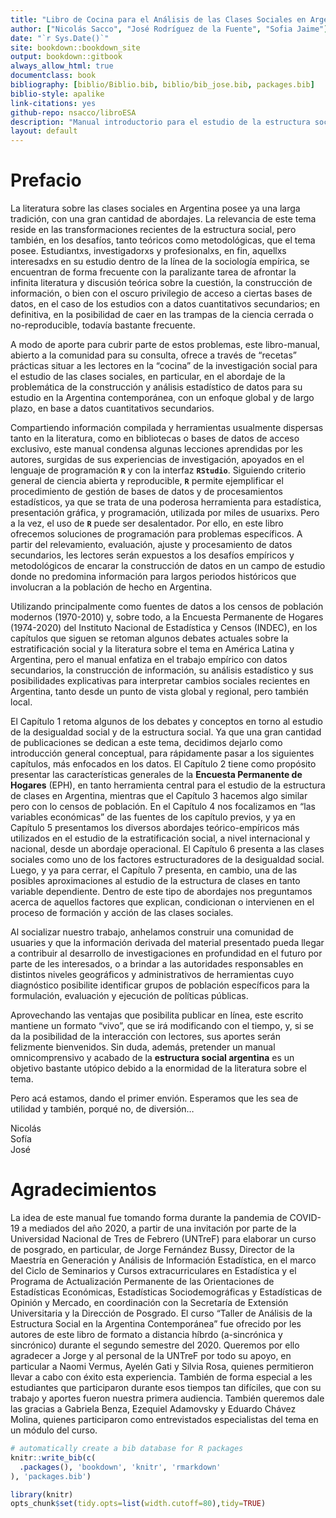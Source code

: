 ```yaml
--- 
title: "Libro de Cocina para el Análisis de las Clases Sociales en Argentina"
author: ["Nicolás Sacco", "José Rodríguez de la Fuente", "Sofia Jaime"]
date: "`r Sys.Date()`"
site: bookdown::bookdown_site
output: bookdown::gitbook
always_allow_html: true
documentclass: book
bibliography: [biblio/Biblio.bib, biblio/bib_jose.bib, packages.bib]
biblio-style: apalike
link-citations: yes
github-repo: nsacco/libroESA
description: "Manual introductorio para el estudio de la estructura social en Argentina"
layout: default
---
```


# Prefacio {-}

La literatura sobre las clases sociales en Argentina posee ya una larga tradición, con una gran cantidad de abordajes. La relevancia de este tema reside en las transformaciones recientes de la estructura social, pero también, en los desafíos, tanto teóricos como metodológicas, que el tema posee. Estudiantxs, investigadorxs y profesionalxs, en fin, aquellxs interesadxs en su estudio dentro de la línea de la sociología empírica, se encuentran de forma frecuente con la paralizante tarea de afrontar la infinita literatura y discusión teórica sobre la cuestión, la construcción de información, o bien con el oscuro privilegio de acceso a ciertas bases de datos, en el caso de los estudios con a datos cuantitativos secundarios; en definitiva, en la posibilidad de caer en las trampas de la ciencia cerrada o no-reproducible, todavía bastante frecuente.

A modo de aporte para cubrir parte de estos problemas, este libro-manual, abierto a la comunidad para su consulta, ofrece a través de "recetas" prácticas situar a les lectores en la “cocina” de la investigación social para el estudio de las clases sociales, en particular, en el abordaje de la problemática de la construcción y análisis estadístico de datos para su estudio en la Argentina contemporánea, con un enfoque global y de largo plazo, en base a datos cuantitativos secundarios.

Compartiendo información compilada y herramientas usualmente dispersas tanto en la literatura, como en bibliotecas o bases de datos de acceso exclusivo, este manual condensa algunas lecciones aprendidas por les autores, surgidas de sus experiencias de investigación, apoyados en el lenguaje de programación **``R``** y con la interfaz **``RStudio``**. Siguiendo criterio general de ciencia abierta y reproducible, **``R``**  permite ejemplificar el procedimiento de gestión de bases de datos y de procesamientos estadísticos, ya que se trata de una poderosa herramienta para estadística, presentación gráfica, y programación, utilizada por miles de usuarixs. Pero a la vez, el uso de **``R``** puede ser desalentador. Por ello, en este libro ofrecemos soluciones de programación para problemas específicos. A partir del relevamiento, evaluación, ajuste y procesamiento de datos secundarios, les lectores serán expuestos a los desafíos empíricos y metodológicos de encarar la construcción de datos en un campo de estudio donde no predomina información para largos periodos históricos que involucran a la población de hecho en Argentina.

Utilizando principalmente como fuentes de datos a los censos de población modernos (1970-2010) y, sobre todo, a la Encuesta Permanente de Hogares (1974-2020) del Instituto Nacional de Estadística y Censos (INDEC), en los capítulos que siguen se retoman algunos debates actuales sobre la estratificación social y la literatura sobre el tema en América Latina y Argentina, pero el manual enfatiza en el trabajo empírico con datos secundarios, la construcción de información, su análisis estadístico y sus posibilidades explicativas para interpretar cambios sociales recientes en Argentina, tanto desde un punto de vista global y regional, pero también local.

El Capítulo 1 retoma algunos de los debates y conceptos en torno al estudio de la desigualdad social y de la estructura social. Ya que una gran cantidad de publicaciones se dedican a este tema, decidimos dejarlo como introducción general conceptual, para rápidamente pasar a los siguientes capítulos, más enfocados en los datos. El Capítulo 2 tiene como propósito presentar las características generales de la **Encuesta Permanente de Hogares** (EPH), en tanto herramienta central para el estudio de la estructura de clases en Argentina, mientras que el Capítulo 3 hacemos algo similar pero con lo censos de población. En el Capítulo 4 nos focalizamos en "las variables económicas" de las fuentes de los capítulo previos, y ya en Capítulo 5 presentamos los diversos abordajes teórico-empíricos más utilizados en el estudio de la estratificación social, a nivel internacional y nacional, desde un abordaje operacional. El Capítulo 6 presenta a las clases sociales como uno de los factores estructuradores de la desigualdad social. Luego, y ya para cerrar, el Capítulo 7 presenta, en cambio, una de las posibles aproximaciones al estudio de la estructura de clases en tanto variable dependiente. Dentro de este tipo de abordajes nos preguntamos acerca de aquellos factores que explican, condicionan o intervienen en el proceso de formación y acción de las clases sociales.

Al socializar nuestro trabajo, anhelamos construir una comunidad de usuaries y que la información derivada del material presentado pueda llegar a contribuir al desarrollo de investigaciones en profundidad en el futuro por parte de les interesados, o a brindar a las autoridades responsables en distintos niveles geográficos y administrativos de herramientas cuyo diagnóstico posibilite identificar grupos de población específicos para la formulación, evaluación y ejecución de políticas públicas.

Aprovechando las ventajas que posibilita publicar en línea, este escrito mantiene un formato "vivo", que se irá modificando con el tiempo, y, si se da la posibilidad de la interacción con lectores, sus aportes serán felizmente bienvenidos. Sin duda, además, pretender un manual omnicomprensivo y acabado de la **estructura social argentina** es un objetivo bastante utópico debido a la enormidad de la literatura sobre el tema.

Pero acá estamos, dando el primer envión. Esperamos que les sea de utilidad y también, porqué no, de diversión...

Nicolás  
Sofía  
José

# Agradecimientos {-}

La idea de este manual fue tomando forma durante la pandemia de COVID-19 a mediados del año 2020, a partir de una invitación por parte de la Universidad Nacional de Tres de Febrero (UNTreF) para elaborar un curso de posgrado, en particular, de Jorge Fernández Bussy, Director de la Maestría en Generación y Análisis de Información Estadística, en el marco del Ciclo de Seminarios y Cursos extracurriculares en Estadística y el Programa de Actualización Permanente de las Orientaciones de Estadísticas Económicas, Estadísticas Sociodemográficas y Estadísticas de Opinión y Mercado, en coordinación con la Secretaría de Extensión Universitaria y la Dirección de Posgrado. El curso “Taller de Análisis de la Estructura Social en la Argentina Contemporánea” fue ofrecido por les autores de este libro de formato a distancia híbrdo (a-sincrónica y sincrónico) durante el segundo semestre del 2020. Queremos por ello agradecer a Jorge y al personal de la UNTreF por todo su apoyo, en particular a Naomi Vermus, Ayelén Gati y Silvia Rosa, quienes permitieron llevar a cabo con éxito esta experiencia. También de forma especial a les estudiantes que participaron durante esos tiempos tan difíciles, que con su trabajo y aportes fueron nuestra primera audiencia. También queremos dale las gracias a Gabriela Benza, Ezequiel Adamovsky y Eduardo Chávez Molina, quienes participaron como entrevistados especialistas del tema en un módulo del curso.


```r
# automatically create a bib database for R packages
knitr::write_bib(c(
  .packages(), 'bookdown', 'knitr', 'rmarkdown'
), 'packages.bib')

library(knitr)
opts_chunk$set(tidy.opts=list(width.cutoff=80),tidy=TRUE)
```
